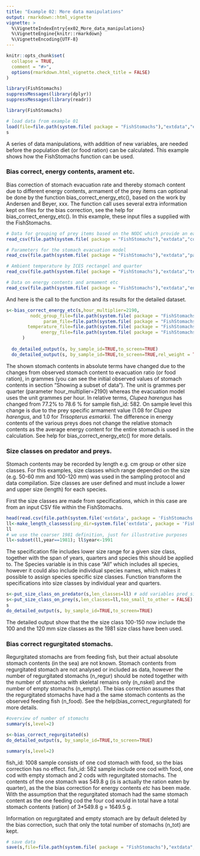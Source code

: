 ```yaml
---
title: "Example 02: More data manipulations"
output: rmarkdown::html_vignette
vignette: >
  %\VignetteIndexEntry{ex02_More_data_manipulations}
  %\VignetteEngine{knitr::rmarkdown}
  %\VignetteEncoding{UTF-8}
---
```


```r
knitr::opts_chunk$set(
  collapse = TRUE,
  comment = "#>",
  options(rmarkdown.html_vignette.check_title = FALSE)
)
```

```r
library(FishStomachs)
suppressMessages(library(dplyr))
suppressMessages(library(readr))
```



```r

library(FishStomachs)

# load data from example 01
load(file=file.path(system.file( package = "FishStomachs"),"extdata","ex01.Rdata"))
s
```

A series of data manipulations, with addition of new variables, are needed before the population diet (or food ration) can be calculated. This example shows how the FishStomachs function can be used.


### Bias correct, energy contents, arament etc.

Bias correction of stomach evacuation rate and thereby stomach content due to different energy contents, armament of the prey items can optional be done by the function bias_correct_energy_etc(), based on the work by Andersen and Beyer, xxx. The function call uses several extra information kept on files for the bias correction, see the help for bias_correct_energy_etc(). In this example, these input files a supplied with the FishStomachs. 


```r
# Data for grouping of prey items based on the NODC which provide an easy grouping.  
read_csv(file.path(system.file( package = "FishStomachs"),"extdata","consum_nodc.csv"))

# Parameters for the stomach evacuation model
read_csv(file.path(system.file( package = "FishStomachs"),"extdata","parameters.csv"))

# Ambient temperature by ICES rectangel and quarter
read_csv(file.path(system.file( package = "FishStomachs"),"extdata","temperature.csv"))

# Data on energy contents and armament etc
read_csv(file.path(system.file( package = "FishStomachs"),"extdata","energy_density_and_armament.csv"))

```

And here is the call to the function and its results for the detailed dataset.

```r
s<-bias_correct_energy_etc(s,hour_multiplier=2190,
         nodc_group_file=file.path(system.file( package = "FishStomachs"),"extdata","consum_nodc.csv"),
              param_file=file.path(system.file( package = "FishStomachs"),"extdata","parameters.csv"),
        temperature_file=file.path(system.file( package = "FishStomachs"),"extdata","temperature.csv"),
             energy_file=file.path(system.file( package = "FishStomachs"),"extdata","energy_density_and_armament.csv")
      )
      
  do_detailed_output(s, by_sample_id=TRUE,to_screen=TRUE)
  do_detailed_output(s, by_sample_id=TRUE,to_screen=TRUE,rel_weight = TRUE)

```

The shown stomach contents in absolute terms have changed due to the changes from  observed stomach content to evacuation ratio (or food ration), in grammes (you can see the initial observed values of stomach contents in section "Showing a subset of data"). The unit is grammes per quarter (parameter hour_multiplier=2190) whereas the evacuation model uses the unit grammes per hour.  In relative terms, *Clupea harengus* has changed from  77.2% to 78.6 % for sample fish_id: 582. On sample level this change is due to the prey specific armament value (1.08 for *Clupea harengus*, and 1.0 for *Trisopterus esmarkii*. The difference in energy contents of the various preys does not change the relative stomach contents as the average energy content for the entire stomach is used in the calculation. See help for bias_correct_energy_etc() for more details. 

### Size classes on predator and preys.
Stomach contents may be recorded by length e.g. cm group or other size classes. For this examples, size classes which range depended on the size (e.g. 50-60 mm and 100-120 mm) was used in the sampling protocol and data compilation. Size classes are user defined and must include a lower and upper size (length) for each species. 

First the size classes are made from specifications, which in this case are from an input CSV file within the FishStomachs. 


```r
head(read.csv(file.path(system.file('extdata', package = 'FishStomachs'),'length_classes_config.csv')))
ll<-make_length_classess(inp_dir=system.file('extdata', package = 'FishStomachs'),inp_file='length_classes_config.csv')
ll
# we use the coarser 1981 definition, just for illustrative purposes
ll<-subset(ll,year==1981); ll$year<-1991 
```

The specification file includes lower size range for a given size class, together with the span of years, quarters and species this should be applied to. The Species variable is in this case "All" which includes all species, however it could also include individual species names, which makes it possible to assign species specific size classes.
Function \code{make_length_classess} transform the specifications into size classes by individual year and quarters.


```r
s<-put_size_class_on_predator(s,len_classes=ll) # add variables pred_size_class and pred_size.
s<-put_size_class_on_prey(s,len_classes=ll,too_small_to_other = FALSE)     # add variables prey_size_class and prey_size.
s
do_detailed_output(s, by_sample_id=TRUE,to_screen=TRUE)

```
The detailed output show that the the size class 100-150 now include the 100 and the 120 mm size classes as the 1981 size class have been used.  

### Bias correct regurgitated stomachs.

Regurgitated stomachs are from feeding fish, but their actual absolute stomach contents (in the sea) are not known. Stomach contents from regurgitated stomach are not analysed or included as data, however the number of regurgitated stomachs (n_regur) should be noted together with the number of stomachs with skeletal remains only (n_nskel) and the number of empty stomachs (n_empty). The bias correction assumes that the regurgitated stomachs have had a the same stomach contents as the observed feeding fish (n_food). See the help(bias_correct_regurgitated) for more details.

```r
#overview of number of stomachs
summary(s,level=2)

s<-bias_correct_regurgitated(s)
do_detailed_output(s, by_sample_id=TRUE,to_screen=TRUE)

summary(s,level=2)
```

fish_id: 1008 sample consists of one cod stomach with food, so the bias correction has no effect.
fish_id: 582 sample include one cod with food, one cod with empty stomach and 2 cods with regurgitated stomachs. The contents of the one stomach was  549.8 g (is is actually the ration eaten by quarter),
as the the bias correction for energy contents *etc* has been made. With the assumption that the regurgitated stomach had the same stomach content as the one feeding cod the four cod would in total have a total stomach contents (ration) of 3*549.8 g = 1649.5 g.

Information on regurgitated and empty stomach are by default deleted by the bias correction, such that only the total number of stomachs (n_tot) are kept.


```r
# save data
save(s,file=file.path(system.file( package = "FishStomachs"),"extdata","ex02.Rdata"))
```




